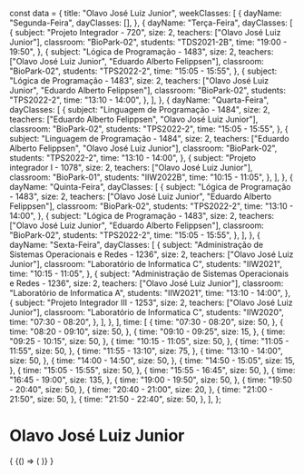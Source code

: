 const data = {
  title: "Olavo José Luiz Junior",
  weekClasses: [
    {
      dayName: "Segunda-Feira",
      dayClasses: [],
    },
    {
      dayName: "Terça-Feira",
      dayClasses: [
        {
          subject: "Projeto Integrador - 720",
          size: 2,
          teachers: ["Olavo José Luiz Junior"],
          classroom: "BioPark-02",
          students: "TDS2021-2B",
          time: "19:00 - 19:50",
        },
        {
          subject: "Lógica de Programação - 1483",
          size: 2,
          teachers: ["Olavo José Luiz Junior", "Eduardo Alberto Felippsen"],
          classroom: "BioPark-02",
          students: "TPS2022-2",
          time: "15:05 - 15:55",
        },
        {
          subject: "Lógica de Programação - 1483",
          size: 2,
          teachers: ["Olavo José Luiz Junior", "Eduardo Alberto Felippsen"],
          classroom: "BioPark-02",
          students: "TPS2022-2",
          time: "13:10 - 14:00",
        },
      ],
    },
    {
      dayName: "Quarta-Feira",
      dayClasses: [
        {
          subject: "Linguagem de Programação - 1484",
          size: 2,
          teachers: ["Eduardo Alberto Felippsen", "Olavo José Luiz Junior"],
          classroom: "BioPark-02",
          students: "TPS2022-2",
          time: "15:05 - 15:55",
        },
        {
          subject: "Linguagem de Programação - 1484",
          size: 2,
          teachers: ["Eduardo Alberto Felippsen", "Olavo José Luiz Junior"],
          classroom: "BioPark-02",
          students: "TPS2022-2",
          time: "13:10 - 14:00",
        },
        {
          subject: "Projeto integrador I - 1078",
          size: 2,
          teachers: ["Olavo José Luiz Junior"],
          classroom: "BioPark-01",
          students: "IIW2022B",
          time: "10:15 - 11:05",
        },
      ],
    },
    {
      dayName: "Quinta-Feira",
      dayClasses: [
        {
          subject: "Lógica de Programação - 1483",
          size: 2,
          teachers: ["Olavo José Luiz Junior", "Eduardo Alberto Felippsen"],
          classroom: "BioPark-02",
          students: "TPS2022-2",
          time: "13:10 - 14:00",
        },
        {
          subject: "Lógica de Programação - 1483",
          size: 2,
          teachers: ["Olavo José Luiz Junior", "Eduardo Alberto Felippsen"],
          classroom: "BioPark-02",
          students: "TPS2022-2",
          time: "15:05 - 15:55",
        },
      ],
    },
    {
      dayName: "Sexta-Feira",
      dayClasses: [
        {
          subject: "Administração de Sistemas Operacionais e Redes - 1236",
          size: 2,
          teachers: ["Olavo José Luiz Junior"],
          classroom: "Laboratório de Informatica C",
          students: "IIW2021",
          time: "10:15 - 11:05",
        },
        {
          subject: "Administração de Sistemas Operacionais e Redes - 1236",
          size: 2,
          teachers: ["Olavo José Luiz Junior"],
          classroom: "Laboratório de Informatica A",
          students: "IIW2021",
          time: "13:10 - 14:00",
        },
        {
          subject: "Projeto Integrador III - 1253",
          size: 2,
          teachers: ["Olavo José Luiz Junior"],
          classroom: "Laboratório de Informatica C",
          students: "IIW2020",
          time: "07:30 - 08:20",
        },
      ],
    },
  ],
  time: [
    {
      time: "07:30 - 08:20",
      size: 50,
    },
    {
      time: "08:20 - 09:10",
      size: 50,
    },
    {
      time: "09:10 - 09:25",
      size: 15,
    },
    {
      time: "09:25 - 10:15",
      size: 50,
    },
    {
      time: "10:15 - 11:05",
      size: 50,
    },
    {
      time: "11:05 - 11:55",
      size: 50,
    },
    {
      time: "11:55 - 13:10",
      size: 75,
    },
    {
      time: "13:10 - 14:00",
      size: 50,
    },
    {
      time: "14:00 - 14:50",
      size: 50,
    },
    {
      time: "14:50 - 15:05",
      size: 15,
    },
    {
      time: "15:05 - 15:55",
      size: 50,
    },
    {
      time: "15:55 - 16:45",
      size: 50,
    },
    {
      time: "16:45 - 19:00",
      size: 135,
    },
    {
      time: "19:00 - 19:50",
      size: 50,
    },
    {
      time: "19:50 - 20:40",
      size: 50,
    },
    {
      time: "20:40 - 21:00",
      size: 20,
    },
    {
      time: "21:00 - 21:50",
      size: 50,
    },
    {
      time: "21:50 - 22:40",
      size: 50,
    },
  ],
};

# Olavo José Luiz Junior

<div>
  {
    <BrowserOnly>
      {() => (
        <Grid
          title={data.title}
          weekClasses={data.weekClasses}
          time={data.time}
        />
      )}
    </BrowserOnly>
  }
</div>
